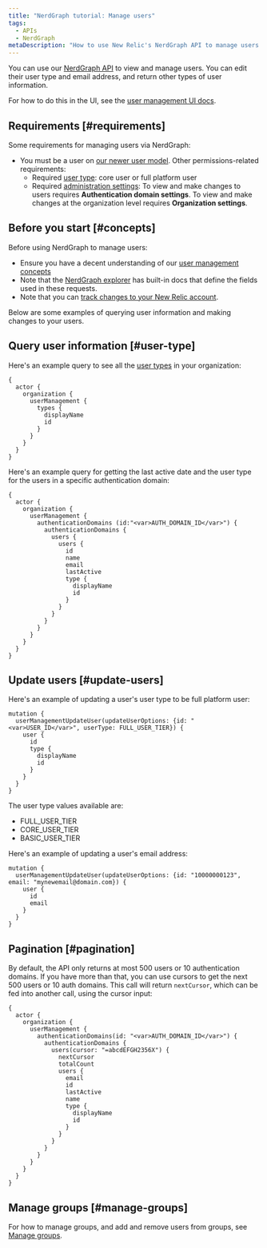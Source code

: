 ```yaml
---
title: "NerdGraph tutorial: Manage users"
tags:
  - APIs
  - NerdGraph
metaDescription: "How to use New Relic's NerdGraph API to manage users and return user information."
---
```


You can use our [NerdGraph API](/docs/apis/nerdgraph/get-started/introduction-new-relic-nerdgraph) to view and manage users. You can edit their user type and email address, and return other types of user information. 

For how to do this in the UI, see the [user management UI docs](/docs/accounts/accounts-billing/new-relic-one-user-management/user-management-ui-and-tasks). 

## Requirements [#requirements]

Some requirements for managing users via NerdGraph: 
* You must be a user on [our newer user model](/docs/accounts/original-accounts-billing/original-users-roles/overview-user-models#determine-user-model). Other permissions-related requirements: 
  * Required [user type](/docs/accounts/accounts-billing/new-relic-one-user-management/user-type): core user or full platform user 
  * Required [administration settings](/docs/accounts/accounts-billing/new-relic-one-user-management/user-management-concepts#admin-settings): To view and make changes to users requires **Authentication domain settings**. To view and make changes at the organization level requires **Organization settings**. 

## Before you start [#concepts]

Before using NerdGraph to manage users: 

* Ensure you have a decent understanding of our [user management concepts](/docs/accounts/accounts-billing/new-relic-one-user-management/user-management-concepts#understand-concepts)
* Note that the [NerdGraph explorer](/docs/apis/nerdgraph/get-started/introduction-new-relic-nerdgraph/#explorer) has built-in docs that define the fields used in these requests.
* Note that you can [track changes to your New Relic account](/docs/data-apis/understand-data/event-data/query-account-audit-logs-nrauditevent). 

Below are some examples of querying user information and making changes to your users. 

## Query user information [#user-type]

Here's an example query to see all the [user types](/docs/accounts/accounts-billing/new-relic-one-user-management/user-type) in your organization: 

```
{
  actor {
    organization {
      userManagement {
        types {
          displayName
          id
        }
      }
    }
  }
}
```

Here's an example query for getting the last active date and the user type for the users in a specific authentication domain:

```
{
  actor {
    organization {
      userManagement {
        authenticationDomains (id:"<var>AUTH_DOMAIN_ID</var>") {
          authenticationDomains {
            users {
              users {
                id
                name
                email
                lastActive
                type {
                  displayName
                  id
                }
              }
            }
          }
        }
      }
    }
  }
}
```

## Update users [#update-users]

Here's an example of updating a user's user type to be full platform user:

```
mutation {
  userManagementUpdateUser(updateUserOptions: {id: "<var>USER_ID</var>", userType: FULL_USER_TIER}) {
    user {
      id
      type {
        displayName
        id
      }
    }
  }
}
```

The user type values available are: 

* FULL_USER_TIER
* CORE_USER_TIER
* BASIC_USER_TIER


Here's an example of updating a user's email address: 

```
mutation {
  userManagementUpdateUser(updateUserOptions: {id: "10000000123", email: "mynewemail@domain.com}) {
    user {
      id
      email
    }
  }
}
```

## Pagination [#pagination]

By default, the API only returns at most 500 users or 10 authentication domains. If you have more than that, you can use cursors to get the next 500 users or 10 auth domains. This call will return `nextCursor`, which can be fed into another call, using the cursor input:

```
{
  actor {
    organization {
      userManagement {
        authenticationDomains(id: "<var>AUTH_DOMAIN_ID</var>") {
          authenticationDomains {
            users(cursor: "=abcdEFGH2356X") {
              nextCursor
              totalCount
              users {
                email
                id
                lastActive
                name
                type {
                  displayName
                  id
                }
              }
            }
          }
        }
      }
    }
  }
}
```

## Manage groups [#manage-groups]

For how to manage groups, and add and remove users from groups, see [Manage groups](/docs/apis/nerdgraph/examples/nerdgraph-user-mgmt).